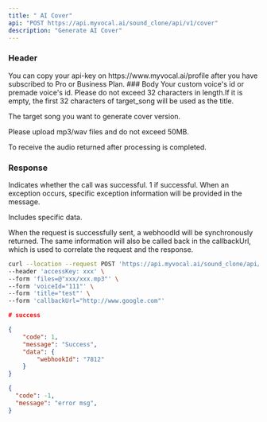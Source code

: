 ```yaml
---
title: " AI Cover"
api: "POST https://api.myvocal.ai/sound_clone/api/v1/cover"
description: "Generate AI Cover"
---
```

### Header
<ParamField header="accessKey"   type="string" required>
  You can copy your api-key on https://www.myvocal.ai/profile after you have subscribed to Pro or Business Plan.
</ParamField>
### Body
<ParamField body="voiceId" type="string" required>
  Your custom voice's id or premade voice's id.
</ParamField>
<ParamField body="title" type="string" required>
  Please do not exceed 32 characters in length.If it is empty, the first 32 characters of target_song will be used as the title.
</ParamField>
<ParamField body="file" type="File" required>
  <p>The target song you want to generate cover version.</p>
  <p>Please upload mp3/wav files and do not exceed 50MB.</p>
</ParamField>
<ParamField body="callbackUrl" type="string" required>
  To receive the audio returned after processing is completed.
</ParamField>

### Response

<ResponseField name="code" type="number">
  Indicates whether the call was successful. 1 if successful.
</ResponseField>

<ResponseField name="message" type="string">
  When an exception occurs, specific exception information will be provided in the message.
</ResponseField>

<ResponseField name="data" type="object">

Includes specific data.

<Expandable title="Toggle object">

<ResponseField name="webhookId" type="string">
  When the request is successfully sent, a webhoodId will be synchronously returned. The same information will also be called back in the callbackUrl, which is used to correlate the request and the response.
</ResponseField>

</Expandable>

</ResponseField>

<RequestExample>

```bash Example Request
curl --location --request POST 'https://api.myvocal.ai/sound_clone/api/v1/cover' \
--header 'accessKey: xxx' \
--form 'files=@"xxx/xxx.mp3"' \
--form 'voiceId="111"' \
--form 'title="test"' \
--form 'callbackUrl="http://www.google.com"'
```
</RequestExample>

<ResponseExample>

```json  200（success）
# success

{
    "code": 1,
    "message": "Success",
    "data": {
        "webhookId": "7812"
    }
}
```
```json  200（fail）
{
  "code": -1,
  "message": "error msg",
}
```


</ResponseExample>
